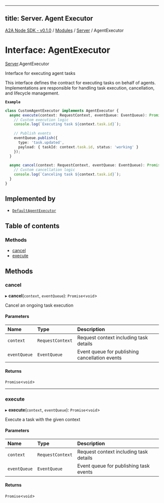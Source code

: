 
---
title: Server. Agent Executor
---

[A2A Node SDK - v0.1.0](/api-reference/README) / [Modules](/api-reference/modules) / [Server](/api-reference/modules/Server) / AgentExecutor

# Interface: AgentExecutor

[Server](/api-reference/modules/Server).AgentExecutor

Interface for executing agent tasks

This interface defines the contract for executing tasks on behalf of agents.
Implementations are responsible for handling task execution, cancellation,
and lifecycle management.

**`Example`**

```typescript
class CustomAgentExecutor implements AgentExecutor {
  async execute(context: RequestContext, eventQueue: EventQueue): Promise<void> {
    // Custom execution logic
    console.log(`Executing task ${context.task.id}`);
    
    // Publish events
    eventQueue.publish({
      type: 'task.updated',
      payload: { taskId: context.task.id, status: 'working' }
    });
  }
  
  async cancel(context: RequestContext, eventQueue: EventQueue): Promise<void> {
    // Custom cancellation logic
    console.log(`Canceling task ${context.task.id}`);
  }
}
```

## Implemented by

- [`DefaultAgentExecutor`](/api-reference/classes/Server.DefaultAgentExecutor)

## Table of contents

### Methods

- [cancel](Server.AgentExecutor.md#cancel)
- [execute](Server.AgentExecutor.md#execute)

## Methods

### cancel

▸ **cancel**(`context`, `eventQueue`): `Promise`\<`void`\>

Cancel an ongoing task execution

#### Parameters

| Name | Type | Description |
| :------ | :------ | :------ |
| `context` | `RequestContext` | Request context including task details |
| `eventQueue` | `EventQueue` | Event queue for publishing cancellation events |

#### Returns

`Promise`\<`void`\>

___

### execute

▸ **execute**(`context`, `eventQueue`): `Promise`\<`void`\>

Execute a task with the given context

#### Parameters

| Name | Type | Description |
| :------ | :------ | :------ |
| `context` | `RequestContext` | Request context including task details |
| `eventQueue` | `EventQueue` | Event queue for publishing task events |

#### Returns

`Promise`\<`void`\>
